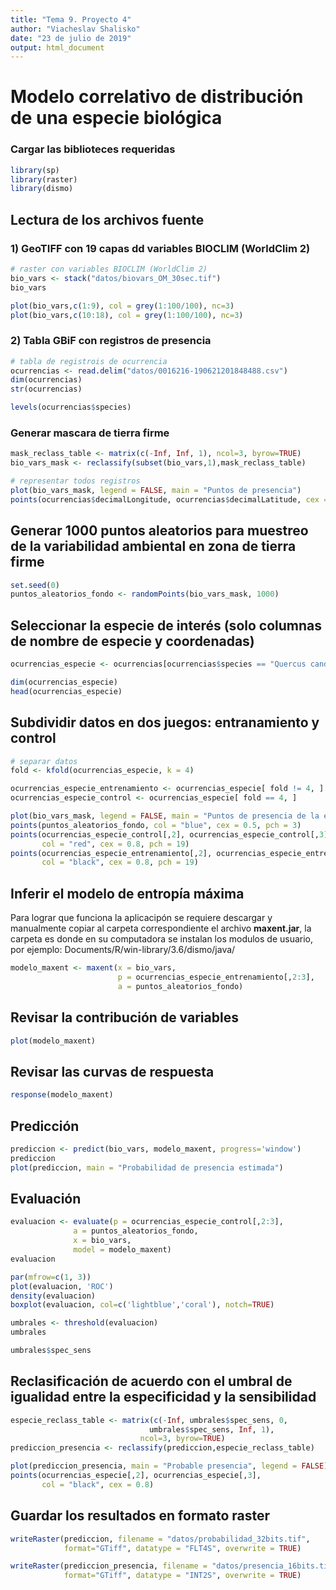 ---
title: "Tema 9. Proyecto 4"
author: "Viacheslav Shalisko"
date: "23 de julio de 2019"
output: html_document
---

# Modelo correlativo de distribución de una especie biológica

### Cargar las biblioteces requeridas

```{r}
library(sp)
library(raster)
library(dismo)
```


## Lectura de los archivos fuente
### 1) GeoTIFF con 19 capas dd variables BIOCLIM (WorldClim 2)

```{r}
# raster con variables BIOCLIM (WorldClim 2)
bio_vars <- stack("datos/biovars_OM_30sec.tif")
bio_vars

plot(bio_vars,c(1:9), col = grey(1:100/100), nc=3)
plot(bio_vars,c(10:18), col = grey(1:100/100), nc=3)
```

### 2) Tabla GBiF con registros de presencia

```{r}
# tabla de registrois de ocurrencia
ocurrencias <- read.delim("datos/0016216-190621201848488.csv")
dim(ocurrencias)
str(ocurrencias)

levels(ocurrencias$species)

```

### Generar mascara de tierra firme

```{r}
mask_reclass_table <- matrix(c(-Inf, Inf, 1), ncol=3, byrow=TRUE)
bio_vars_mask <- reclassify(subset(bio_vars,1),mask_reclass_table)

# representar todos registros
plot(bio_vars_mask, legend = FALSE, main = "Puntos de presencia")
points(ocurrencias$decimalLongitude, ocurrencias$decimalLatitude, cex = 0.5)

```

## Generar 1000 puntos aleatorios para muestreo de la variabilidad ambiental en zona de tierra firme

```{r}
set.seed(0)
puntos_aleatorios_fondo <- randomPoints(bio_vars_mask, 1000)
```

## Seleccionar la especie de interés (solo columnas de nombre de especie y coordenadas)

```{r}
ocurrencias_especie <- ocurrencias[ocurrencias$species == "Quercus candicans",c("species","decimalLongitude","decimalLatitude")]

dim(ocurrencias_especie)
head(ocurrencias_especie)
```

## Subdividir datos en dos juegos: entranamiento y control

```{r}
# separar datos
fold <- kfold(ocurrencias_especie, k = 4)

ocurrencias_especie_entrenamiento <- ocurrencias_especie[ fold != 4, ]
ocurrencias_especie_control <- ocurrencias_especie[ fold == 4, ]

plot(bio_vars_mask, legend = FALSE, main = "Puntos de presencia de la especie y muestreo")
points(puntos_aleatorios_fondo, col = "blue", cex = 0.5, pch = 3)
points(ocurrencias_especie_control[,2], ocurrencias_especie_control[,3], 
       col = "red", cex = 0.8, pch = 19)
points(ocurrencias_especie_entrenamiento[,2], ocurrencias_especie_entrenamiento[,3], 
       col = "black", cex = 0.8, pch = 19)
```

## Inferir el modelo de entropía máxima
 Para lograr que funciona la aplicacipón se requiere descargar y manualmente copiar al carpeta correspondiente el 
 archivo **maxent.jar**, la carpeta es donde en su computadora se instalan los modulos de usuario, por ejemplo: 
 Documents/R/win-library/3.6/dismo/java/

```{r}
modelo_maxent <- maxent(x = bio_vars, 
                        p = ocurrencias_especie_entrenamiento[,2:3],
                        a = puntos_aleatorios_fondo)

```

## Revisar la contribución de variables

```{r}
plot(modelo_maxent)
```

## Revisar las curvas de respuesta

```{r  fig.with = 12, fig.height = 8}
response(modelo_maxent)
```

## Predicción

```{r}
prediccion <- predict(bio_vars, modelo_maxent, progress='window')
prediccion
plot(prediccion, main = "Probabilidad de presencia estimada")
```

## Evaluación

```{r}
evaluacion <- evaluate(p = ocurrencias_especie_control[,2:3], 
              a = puntos_aleatorios_fondo, 
              x = bio_vars,
              model = modelo_maxent)
evaluacion

par(mfrow=c(1, 3))
plot(evaluacion, 'ROC')
density(evaluacion)
boxplot(evaluacion, col=c('lightblue','coral'), notch=TRUE)

umbrales <- threshold(evaluacion)
umbrales

umbrales$spec_sens


```

## Reclasificación de acuerdo con el umbral de igualidad entre la especificidad y la sensibilidad

```{r}
especie_reclass_table <- matrix(c(-Inf, umbrales$spec_sens, 0, 
                               umbrales$spec_sens, Inf, 1), 
                             ncol=3, byrow=TRUE)
prediccion_presencia <- reclassify(prediccion,especie_reclass_table)

plot(prediccion_presencia, main = "Probable presencia", legend = FALSE)
points(ocurrencias_especie[,2], ocurrencias_especie[,3], 
       col = "black", cex = 0.8)

```


## Guardar los resultados en formato raster

```{r}
writeRaster(prediccion, filename = "datos/probabilidad_32bits.tif", 
            format="GTiff", datatype = "FLT4S", overwrite = TRUE)

writeRaster(prediccion_presencia, filename = "datos/presencia_16bits.tif", 
            format="GTiff", datatype = "INT2S", overwrite = TRUE)    
```